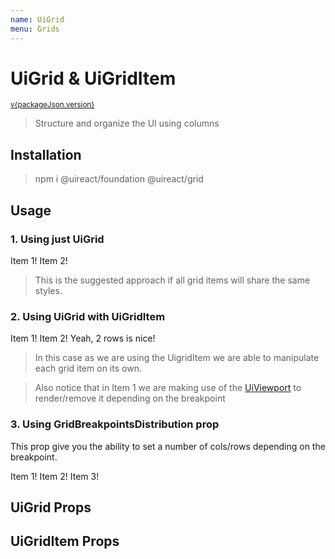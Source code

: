 ```yaml
---
name: UiGrid
menu: Grids
---
```





# UiGrid & UiGridItem

<sup>
  <a href="https://github.com/inavac182/ui-react/blob/main/grid/card/" target="_blank">
    v{packageJson.version}
  </a>
</sup>

> Structure and organize the UI using columns

## Installation

> npm i @uireact/foundation @uireact/grid

## Usage

### 1. Using just UiGrid

<Playground>
  <UiGrid cols={3} rows={2} colsGap="10%" justifyItems="center">
    <UiCard>
      <UiText>Item 1!</UiText>
    </UiCard>
    <UiCard>
      <UiText>Item 2!</UiText>
    </UiCard>
  </UiGrid>
</Playground>

> This is the suggested approach if all grid items will share the same styles.

### 2. Using UiGrid with UiGridItem

<Playground>
  <UiGrid cols={3} rows={2} colsGap="5px">
    <UiViewport criteria="l|s">
      <UiGridItem cols={2}>
        <UiCard>
          <UiText>Item 1!</UiText>
        </UiCard>
      </UiGridItem>
    </UiViewport>
    <UiGridItem placeSelf="stretch" rows={2}>
      <UiCard>
        <UiText>Item 2!</UiText>
        <UiText>Yeah, 2 rows is nice!</UiText>
      </UiCard>
    </UiGridItem>
  </UiGrid>
</Playground>

> In this case as we are using the UigridItem we are able to manipulate each grid item on its own.

> Also notice that in Item 1 we are making use of the [UiViewport](./packages-foundation-docs-viewport) to render/remove it depending on the breakpoint

### 3. Using GridBreakpointsDistribution prop

This prop give you the ability to set a number of cols/rows depending on the breakpoint.

<Playground>
  <UiGrid cols={{ small: 1, medium: 2, large: 3, xlarge: 3 }} rows={2} colsGap={20} rowsGap={10}>
    <UiCard>
      <UiText>Item 1!</UiText>
    </UiCard>
    <UiCard>
      <UiText>Item 2!</UiText>
    </UiCard>
    <UiCard>
      <UiText>Item 3!</UiText>
    </UiCard>
  </UiGrid>
</Playground>

## UiGrid Props

<Props of={UiGrid} />

## UiGridItem Props

<Props of={UiGridItem} />
